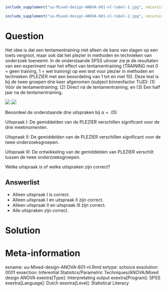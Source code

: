 ```r
include_supplement("uu-Mixed-design-ANOVA-601-nl-tabel-1.jpg", recursive = TRUE)
```
```r
include_supplement("uu-Mixed-design-ANOVA-601-nl-tabel-2.jpg", recursive = TRUE)
```
Question
========
Het idee is dat een tentamentraining niet alleen de kans van slagen op een toets vergroot, maar ook dat het plezier in methoden en technieken van onderzoek toeneemt. In de onderstaande SPSS uitvoer zie je de resultaten van een experiment naar het effect van tentamentraining (TRAINING met 0 = geen training, 1 = wel training) op een test voor plezier in methoden en technieken (PLEZIER  met een beoordeling van 1 tot en met  10). Deze test is bij de twee groepen drie keer afgenomen (subject binnenfactor TIJD): (1) Vóór de tentamentraining; (2) Direct ná de tentamentraining; en (3) Een half jaar na de tentamentraining. 


![](uu-Mixed-design-ANOVA-601-nl-tabel-1.jpg)
![](uu-Mixed-design-ANOVA-601-nl-tabel-2.jpg)


Beoordeel de onderstaande drie uitspraken bij $\alpha = .05$:

Uitspraak I: De gemiddelden van de PLEZIER verschillen significant voor de drie meetmomenten.

Uitspraak II: De gemiddelden van de PLEZIER verschillen significant voor de twee onderzoeksgroepen.

Uitspraak III: De ontwikkeling van de gemiddelden van PLEZIER verschilt tussen de twee onderzoeksgroepen.

Welke uitspraak is of welke uitspraken zijn correct?

 
Answerlist
----------
* Alleen uitspraak I is correct.
* Alleen uitspraak I en uitspraak II zijn correct.
* Alleen uitspraak II en uitspraak III zijn correct.
* Alle uitspraken zijn correct. 


Solution
========
  


Meta-information
================
exname: uu-Mixed-design-ANOVA-601-nl.Rmd
extype: schoice
exsolution: 0001
exsection: Inferential Statistics/Parametric Techniques/ANOVA/Mixed design ANOVA
exextra[Type]: Interpretating output
exextra[Program]: SPSS
exextra[Language]: Dutch
exextra[Level]: Statistical Literacy
